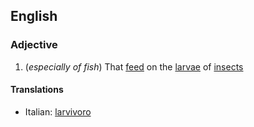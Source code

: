 ==English==

===Adjective===
{{en-adj}}

#(''especially of fish'') That [[feed]] on the [[larva]]e of [[insect]]s

====Translations====
{{top}}
*Italian: [[larvivoro]]
{{mid}}

{{bottom}}